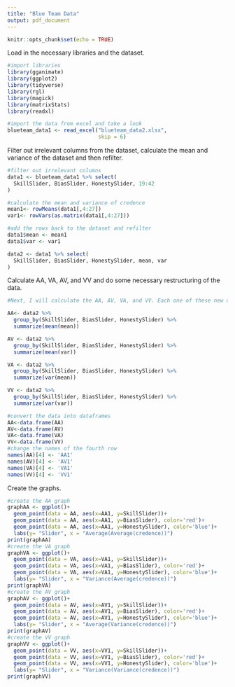 ---
title: "Blue Team Data"
output: pdf_document
---

```{r setup, include=FALSE}
knitr::opts_chunk$set(echo = TRUE)
```
Load in the necessary libraries and the dataset.
```{r message=FALSE, warning=FALSE}
#import libraries
library(gganimate)
library(ggplot2)
library(tidyverse)
library(rgl)
library(magick)
library(matrixStats)
library(readxl)

#import the data from excel and take a look
blueteam_data1 <- read_excel("blueteam_data2.xlsx", 
                             skip = 6)
```
Filter out irrelevant columns from the dataset, calculate the mean and variance of the dataset and then refilter.
```{r message=FALSE, warning=FALSE}
#filter out irrelevant columns
data1 <- blueteam_data1 %>% select(
  SkillSlider, BiasSlider, HonestySlider, 19:42
)

#calculate the mean and variance of credence
mean1<- rowMeans(data1[,4:27])
var1<- rowVars(as.matrix(data1[,4:27]))

#add the rows back to the dataset and refilter
data1$mean <- mean1
data1$var <- var1

data2 <- data1 %>% select(
  SkillSlider, BiasSlider, HonestySlider, mean, var
)
```
Calculate AA, VA, AV, and VV and do some necessary restructuring of the data.
```{r message=FALSE, warning=FALSE}
#Next, I will calculate the AA, AV, VA, and VV. Each one of these new datasets will be a graph.

AA<- data2 %>% 
  group_by(SkillSlider, BiasSlider, HonestySlider) %>%
  summarize(mean(mean))

AV <- data2 %>% 
  group_by(SkillSlider, BiasSlider, HonestySlider) %>%
  summarize(mean(var))

VA <- data2 %>% 
  group_by(SkillSlider, BiasSlider, HonestySlider) %>%
  summarize(var(mean))

VV <- data2 %>% 
  group_by(SkillSlider, BiasSlider, HonestySlider) %>%
  summarize(var(var))

#convert the data into dataframes
AA<-data.frame(AA)
AV<-data.frame(AV)
VA<-data.frame(VA)
VV<-data.frame(VV)
#change the names of the fourth row
names(AA)[4] <- 'AA1'
names(AV)[4] <- 'AV1'
names(VA)[4] <- 'VA1'
names(VV)[4] <- 'VV1'
```
Create the graphs.
```{r}
#create the AA graph
graphAA <- ggplot()+
  geom_point(data = AA, aes(x=AA1, y=SkillSlider))+
  geom_point(data = AA, aes(x=AA1, y=BiasSlider), color='red')+
  geom_point(data = AA, aes(x=AA1, y=HonestySlider), color='blue')+
  labs(y= "Slider", x = "Average(Average(credence))")
print(graphAA)
#create the VA graph
graphVA <- ggplot()+
  geom_point(data = VA, aes(x=VA1, y=SkillSlider))+
  geom_point(data = VA, aes(x=VA1, y=BiasSlider), color='red')+
  geom_point(data = VA, aes(x=VA1, y=HonestySlider), color='blue')+
  labs(y= "Slider", x = "Variance(Average(credence))")
print(graphVA)
#create the AV graph
graphAV <- ggplot()+
  geom_point(data = AV, aes(x=AV1, y=SkillSlider))+
  geom_point(data = AV, aes(x=AV1, y=BiasSlider), color='red')+
  geom_point(data = AV, aes(x=AV1, y=HonestySlider), color='blue')+
  labs(y= "Slider", x = "Average(Variance(credence))")
print(graphAV)
#create the VV graph
graphVV <- ggplot()+
  geom_point(data = VV, aes(x=VV1, y=SkillSlider))+
  geom_point(data = VV, aes(x=VV1, y=BiasSlider), color='red')+
  geom_point(data = VV, aes(x=VV1, y=HonestySlider), color='blue')+
  labs(y= "Slider", x = "Variance(Variance(credence))")
print(graphVV)
```

